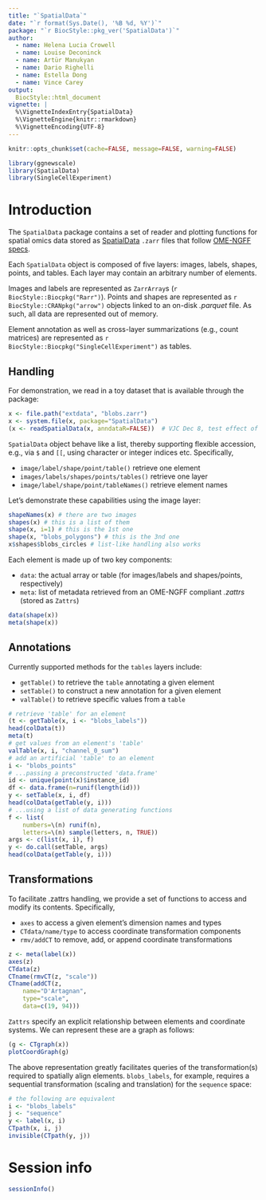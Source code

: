 ```yaml
---
title: "`SpatialData`"
date: "`r format(Sys.Date(), '%B %d, %Y')`"
package: "`r BiocStyle::pkg_ver('SpatialData')`"
author: 
  - name: Helena Lucia Crowell
  - name: Louise Deconinck
  - name: Artür Manukyan
  - name: Dario Righelli
  - name: Estella Dong
  - name: Vince Carey
output:
  BiocStyle::html_document
vignette: |
  %\VignetteIndexEntry{SpatialData}
  %\VignetteEngine{knitr::rmarkdown}
  %\VignetteEncoding{UTF-8}
---
```


```r
knitr::opts_chunk$set(cache=FALSE, message=FALSE, warning=FALSE)
```

```r
library(ggnewscale)
library(SpatialData)
library(SingleCellExperiment)
```

# Introduction

The `SpatialData` package contains a set of reader and plotting functions for 
spatial omics data stored as [SpatialData](https://spatialdata.scverse.org/en/latest/index.html) 
`.zarr` files that follow [OME-NGFF specs](https://ngff.openmicroscopy.org/latest/#image-layout).

Each `SpatialData` object is composed of five layers: images, labels, shapes, 
points, and tables. Each layer may contain an arbitrary number of elements.

Images and labels are represented as `ZarrArray`s (`r BiocStyle::Biocpkg("Rarr")`). 
Points and shapes are represented as `r BiocStyle::CRANpkg("arrow")` objects linked 
to an on-disk *.parquet* file. As such, all data are represented out of memory.

Element annotation as well as cross-layer summarizations (e.g., count matrices)
are represented as `r BiocStyle::Biocpkg("SingleCellExperiment")` as tables.

## Handling

For demonstration, we read in a toy dataset that is available through the package:

```r
x <- file.path("extdata", "blobs.zarr")
x <- system.file(x, package="SpatialData")
(x <- readSpatialData(x, anndataR=FALSE))  # VJC Dec 8, test effect of absence of anndataR
```

`SpatialData` object behave like a list, thereby supporting flexible accession, 
e.g., via `$` and `[[`, using character or integer indices etc. Specifically,

- `image/label/shape/point/table()` retrieve one element
- `images/labels/shapes/points/tables()` retrieve one layer
- `image/label/shape/point/tableNames()` retrieve element names

Let's demonstrate these capabilities using the image layer:

```r
shapeNames(x) # there are two images
shapes(x) # this is a list of them
shape(x, i=1) # this is the 1st one
shape(x, "blobs_polygons") # this is the 3nd one
x$shapes$blobs_circles # list-like handling also works
```

Each element is made up of two key components: 

- `data`: the actual array or table (for images/labels and shapes/points, respectively)
- `meta`: list of metadata retrieved from an OME-NGFF compliant *.zattrs* (stored as `Zattrs`)

```r
data(shape(x))
meta(shape(x)) 
```

## Annotations

Currently supported methods for the `tables` layers include:

- `getTable()` to retrieve the `table` annotating a given element
- `setTable()` to construct a new annotation for a given element
- `valTable()` to retrieve specific values from a `table`

```r
# retrieve 'table' for an element
(t <- getTable(x, i <- "blobs_labels"))
head(colData(t))
meta(t)
# get values from an element's 'table'
valTable(x, i, "channel_0_sum")
# add an artificial 'table' to an element
i <- "blobs_points"
# ...passing a preconstructed 'data.frame'
id <- unique(point(x)$instance_id)
df <- data.frame(n=runif(length(id)))
y <- setTable(x, i, df)
head(colData(getTable(y, i)))
# ...using a list of data generating functions
f <- list(
    numbers=\(n) runif(n),
    letters=\(n) sample(letters, n, TRUE))
args <- c(list(x, i), f)
y <- do.call(setTable, args)
head(colData(getTable(y, i)))
```

## Transformations

To facilitate .zattrs handling, we provide a set of functions to access and modify its contents. Specifically,

- `axes` to access a given element's dimension names and types
- `CTdata/name/type` to access coordinate transformation components
- `rmv/addCT` to remove, add, or append coordinate transformations

```r
z <- meta(label(x))
axes(z)
CTdata(z)
CTname(rmvCT(z, "scale"))
CTname(addCT(z, 
    name="D'Artagnan", 
    type="scale", 
    data=c(19, 94)))
```

`Zattrs` specify an explicit relationship between elements and coordinate systems.
We can represent these are a graph as follows:

```r
(g <- CTgraph(x))
plotCoordGraph(g)
```

The above representation greatly facilitates queries of the transformation(s) 
required to spatially align elements. `blobs_labels`, for example, requires a
sequential transformation (scaling and translation) for the `sequence` space:

```r
# the following are equivalent
i <- "blobs_labels"
j <- "sequence"
y <- label(x, i)
CTpath(x, i, j)
invisible(CTpath(y, j))
```

# Session info

```r
sessionInfo()
```
